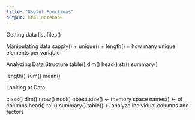 ```yaml
---
title: "Useful Functions"
output: html_notebook
---
```


Getting data
list.files()

Manipulating data
sapply() + unique() + length() = how many unique elements per variable

Analyzing Data Structure
table()
dim()
head()
str()
summary()

length()
sum()
mean()

Looking at Data

class()
dim()
nrow()
ncol()
object.size() <- memory space
names() <- of columns
head()
tail()
summary()
table() <- analyze individual columns and factors